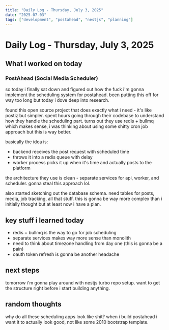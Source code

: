 ```yaml
---
title: "Daily Log - Thursday, July 3, 2025"
date: "2025-07-03"
tags: ["development", "postahead", "nestjs", "planning"]
---
```


# Daily Log - Thursday, July 3, 2025

## What I worked on today

### PostAhead (Social Media Scheduler)
so today i finally sat down and figured out how the fuck i'm gonna implement the scheduling system for postahead. been putting this off for way too long but today i dove deep into research.

found this open source project that does exactly what i need - it's like postiz but simpler. spent hours going through their codebase to understand how they handle the scheduling part. turns out they use redis + bullmq which makes sense, i was thinking about using some shitty cron job approach but this is way better.

basically the idea is:
- backend receives the post request with scheduled time
- throws it into a redis queue with delay
- worker process picks it up when it's time and actually posts to the platform

the architecture they use is clean - separate services for api, worker, and scheduler. gonna steal this approach lol.

also started sketching out the database schema. need tables for posts, media, job tracking, all that stuff. this is gonna be way more complex than i initially thought but at least now i have a plan.

## key stuff i learned today
- redis + bullmq is the way to go for job scheduling
- separate services makes way more sense than monolith
- need to think about timezone handling from day one (this is gonna be a pain)
- oauth token refresh is gonna be another headache

## next steps
tomorrow i'm gonna play around with nestjs turbo repo setup. want to get the structure right before i start building anything.

## random thoughts
why do all these scheduling apps look like shit? when i build postahead i want it to actually look good, not like some 2010 bootstrap template.